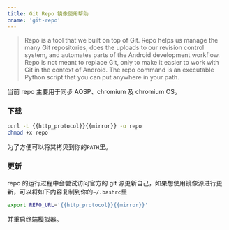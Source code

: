 ```yaml
---
title: Git Repo 镜像使用帮助
cname: 'git-repo'
---
```


> Repo is a tool that we built on top of Git. Repo helps us manage the many Git repositories, does the uploads to our revision control system, and automates parts of the Android development workflow. Repo is not meant to replace Git, only to make it easier to work with Git in the context of Android. The repo command is an executable Python script that you can put anywhere in your path.

当前 repo 主要用于同步 AOSP、chromium 及 chromium OS。

### 下载

<CodeBlock>

```bash
curl -L {{http_protocol}}{{mirror}} -o repo
chmod +x repo
```

</CodeBlock>

为了方便可以将其拷贝到你的`PATH`里。

### 更新

repo 的运行过程中会尝试访问官方的 git 源更新自己，如果想使用镜像源进行更新，可以将如下内容复制到你的`~/.bashrc`里

<CodeBlock>

```bash
export REPO_URL='{{http_protocol}}{{mirror}}'
```

</CodeBlock>

并重启终端模拟器。
